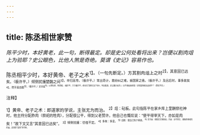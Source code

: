 ```yaml
---
---
---
```

title: 陈丞相世家赞
---



*陈平少时，本好黄老，此一句，断得最定。却是史公何处看将出来？岂便以割肉俎上为验耶？史公眼色，比他人煞是奇绝。莫谓《史记》容易作也。*

陈丞相平少时，本好黄帝、老子之术<sup>1】。（一句先断定。）方其割肉俎上之时<sup>2】，其意固已远矣。（极许平。）倾侧扰攘楚魏之间<sup>3】，卒归高帝。（极许平。）常出奇计，救纷纠之难，振国家之患。（极许平。）及吕后时，事多故矣<sup>4】，然平竟自脱<sup>5】，（极许平。）定宗庙<sup>6】，以荣名终，称贤相。（极许平。节节极许平。却总在“割肉已远”句中，早自看透，史公眼力如许。）岂不善始善终哉！非知谋熟能当此者乎？（赞叹不尽。）

<sup>注释】

<sup>1】黄帝、老子之术：即道家的学说，主张无为而治。
<sup>2】俎：砧板。此句指陈平在家乡库上里酬祭社神时，他主持分配胙肉（祭祀的牲肉），分配很公平，得到父老赞许。他自己也慨叹说：“使平得宰天下，亦如是肉矣！”故下文又言“其意固已远矣”。
<sup>3】倾侧扰攘：彷徨不定。
<sup>4】多故：多变。
<sup>5】自脱：使自己免于祸患。
<sup>6】定宗庙：指稳定汉室政权。宗庙：古代帝王、诸侯供奉祖先的庙，这里是“皇室”的代称。